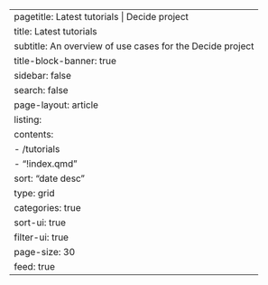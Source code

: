 ---
pagetitle: Latest tutorials | Decide project
title: Latest tutorials
subtitle: An overview of use cases for the Decide project 
title-block-banner: true
sidebar: false
search: false
page-layout: article  
listing:
  contents: 
  - /tutorials
  - "!index.qmd"
  sort: "date desc"
  type: grid
  categories: true
  sort-ui: true
  filter-ui: true
  page-size: 30
  feed: true
---